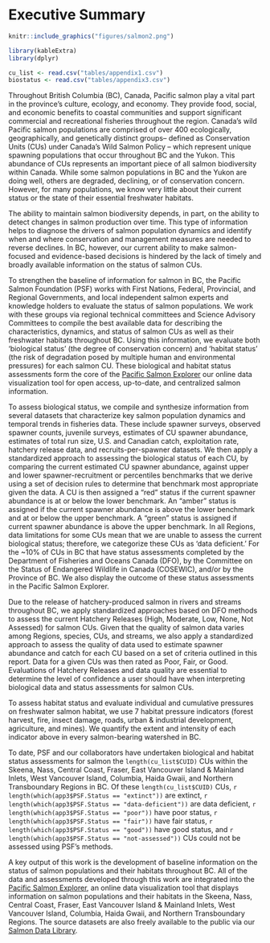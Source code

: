 # Executive Summary

```r
knitr::include_graphics("figures/salmon2.png")
```

```r
library(kableExtra)
library(dplyr)

cu_list <- read.csv("tables/appendix1.csv")
biostatus <- read.csv("tables/appendix3.csv")
```

Throughout British Columbia (BC), Canada, Pacific salmon play a vital part in the province's culture, ecology, and economy. They provide food, social, and economic benefits to coastal communities and support significant commercial and recreational fisheries throughout the region. Canada’s wild Pacific salmon populations are comprised of over 400 ecologically, geographically, and genetically distinct groups– defined as Conservation Units (CUs) under Canada’s Wild Salmon Policy – which represent unique spawning populations that occur throughout BC and the Yukon. This abundance of CUs represents an important piece of all salmon biodiversity within Canada. While some salmon populations in BC and the Yukon are doing well, others are degraded, declining, or of conservation concern. However, for many populations, we know very little about their current status or the state of their essential freshwater habitats. 

The ability to maintain salmon biodiversity depends, in part, on the ability to detect changes in salmon production over time. This type of information helps to diagnose the drivers of salmon population dynamics and identify when and where conservation and management measures are needed to reverse declines. In BC, however, our current ability to make salmon-focused and evidence-based decisions is hindered by the lack of timely and broadly available information on the status of salmon CUs.

To strengthen the baseline of information for salmon in BC, the Pacific Salmon Foundation (PSF) works with First Nations, Federal, Provincial, and Regional Governments, and local independent salmon experts and knowledge holders to evaluate the status of salmon populations. We work with these groups via regional technical committees and Science Advisory Committees to compile the best available data for describing the characteristics, dynamics, and status of salmon CUs as well as their freshwater habitats throughout BC. Using this information, we evaluate both ‘biological status’ (the degree of conservation concern) and ‘habitat status’ (the risk of degradation posed by multiple human and environmental pressures) for each salmon CU. These biological and habitat status assessments form the core of the [Pacific Salmon Explorer](https://www.salmonexplorer.ca) our online data visualization tool for open access, up-to-date, and centralized salmon information.

To assess biological status, we compile and synthesize information from several datasets that characterize key salmon population dynamics and temporal trends in fisheries data. These include spawner surveys, observed spawner counts, juvenile surveys, estimates of CU spawner abundance, estimates of total run size, U.S. and Canadian catch, exploitation rate, hatchery release data, and recruits-per-spawner datasets. We then apply a standardized approach to assessing the biological status of each CU, by comparing the current estimated CU spawner abundance, against upper and lower spawner-recruitment or percentiles benchmarks that we derive using a set of decision rules to determine that benchmark most appropriate given the data. A CU is then assigned a “red” status if the current spawner abundance is at or below the lower benchmark. An “amber” status is assigned if the current spawner abundance is above the lower benchmark and at or below the upper benchmark. A “green” status is assigned if current spawner abundance is above the upper benchmark. In all Regions, data limitations for some CUs mean that we are unable to assess the current biological status; therefore, we categorize these CUs as ‘data deficient.’ For the ~10% of CUs in BC that have status assessments completed by the Department of Fisheries and Oceans Canada (DFO), by the Committee on the Status of Endangered Wildlife in Canada (COSEWIC), and/or by the Province of BC. We also display the outcome of these status assessments in the Pacific Salmon Explorer.

Due to the release of hatchery-produced salmon in rivers and streams throughout BC, we apply standardized approaches based on DFO methods to assess the current Hatchery Releases (High, Moderate, Low, None, Not Assessed) for salmon CUs. Given that the quality of salmon data varies among Regions, species, CUs, and streams, we also apply a standardized approach to assess the quality of data used to estimate spawner abundance and catch for each CU based on a set of criteria outlined in this report. Data for a given CUs was then rated as Poor, Fair, or Good. Evaluations of Hatchery Releases and data quality are essential to determine the level of confidence a user should have when interpreting biological data and status assessments for salmon CUs.

To assess habitat status and evaluate individual and cumulative pressures on freshwater salmon habitat, we use 7 habitat pressure indicators (forest harvest, fire, insect damage, roads, urban & industrial development, agriculture, and mines). We quantify the extent and intensity of each indicator above in every salmon-bearing watershed in BC. 

To date, PSF and our collaborators have undertaken biological and habitat status assessments for salmon the `length(cu_list$CUID)` CUs within the Skeena, Nass, Central Coast, Fraser, East Vancouver Island & Mainland Inlets, West Vancouver Island, Columbia, Haida Gwaii, and Northern Transboundary Regions in BC. Of these `length(cu_list$CUID)` CUs, `r length(which(app3$PSF.Status == "extinct"))` are extinct, `r length(which(app3$PSF.Status == "data-deficient"))` are data deficient, `r length(which(app3$PSF.Status == "poor"))` have poor status, `r length(which(app3$PSF.Status == "fair"))` have fair status, `r length(which(app3$PSF.Status == "good"))` have good status, and `r length(which(app3$PSF.Status == "not-assessed"))` CUs could not be assessed using PSF's methods.

A key output of this work is the development of baseline information on the status of salmon populations and their habitats throughout BC. All of the data and assessments developed through this work are integrated into the [Pacific Salmon Explorer](https://www.salmonexplorer.ca), an online data visualization tool that displays information on salmon populations and their habitats in the Skeena, Nass, Central Coast, Fraser, East Vancouver Island & Mainland Inlets, West Vancouver Island, Columbia, Haida Gwaii, and Northern Transboundary Regions. The source datasets are also freely available to the public via our [Salmon Data Library](https://www.data.salmonwatersheds.ca). 